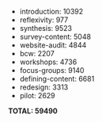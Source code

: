 
* introduction: 10392
* reflexivity: 977
* synthesis: 9523
* survey-content: 5048
* website-audit: 4844
* bcw: 2207
* workshops: 4736
* focus-groups: 9140
* defining-content: 6681
* redesign: 3313
* pilot: 2629

**TOTAL: 59490**

